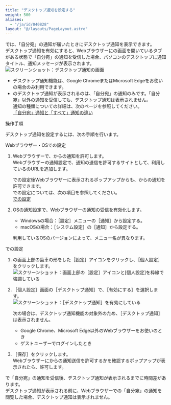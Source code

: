 ```yaml
---
title: "デスクトップ通知を設定する"
weight: 500
aliases:
  - "/ja/id/040828"
layout: "@/layouts/PageLayout.astro"
---
```




<Kintone />では、「自分宛」の通知が届いたときにデスクトップ通知を表示できます。  
デスクトップ通知を有効にすると、Webブラウザーに<Kintone />の画面を開いているタブがある状態で「自分宛」の通知を受信した場合、パソコンのデスクトップに通知タイトル、通知メッセージが表示されます。  
<Img src="/k/kintone/img-ja/set_desktop_notification_01.png" alt="スクリーンショット：デスクトップ通知の画面" />

<Note>

* デスクトップ通知機能は、Google ChromeまたはMicrosoft Edgeをお使いの場合のみ利用できます。
* <Kintone />のデスクトップ通知が表示されるのは、「自分宛」の通知のみです。「自分宛」以外の通知を受信しても、デスクトップ通知は表示されません。  
  通知の種類についての詳細は、次のページを参照してください。  
  [「自分宛」通知と「すべて」通知の違い](/k/ja/id/040674.html)

</Note>

<Heading id="notifications_set_desktop_notification_10">操作手順</Heading>

デスクトップ通知を設定するには、次の手順を行います。

<Heading level={3} id="notifications_set_desktop_notification_1010">Webブラウザー・OSでの設定</Heading>

1. Webブラウザーで、<Kintone />からの通知を許可します。  
  Webブラウザーの通知設定で、通知の送信を許可するサイトとして、利用している<Kintone />のURLを追加します。

   <Note>

   <Kintone />での設定後Webブラウザーに表示されるポップアップからも、<Kintone />からの通知を許可できます。  
   <Kintone />での設定については、次の項目を参照してください。  
   [<Kintone />での設定](/k/ja/id/040828.html#notifications_set_desktop_notification_1020)

   </Note>

1. OSの通知設定で、Webブラウザーの通知の受信を有効化します。

   * Windowsの場合：<Wovn>［設定］</Wovn>メニューの<Wovn>［通知］</Wovn>から設定する。
   * macOSの場合：<Wovn>［システム設定］</Wovn>の<Wovn>［通知］</Wovn>から設定する。

   <Note>

   利用しているOSのバージョンによって、メニュー名が異なります。

   </Note>

<Heading level={3} id="notifications_set_desktop_notification_1020"><Kintone />での設定</Heading>

1. <Kintone />の画面上部の歯車の形をした<Wovn>［設定］</Wovn>アイコンをクリックし、<Wovn>［個人設定］</Wovn>をクリックします。<Wovn></Wovn>  
   <Img src="/k/kintone/img-ja/set_desktop_notification_02.png" alt="スクリーンショット：画面上部の［設定］アイコンと[個人設定]を枠線で強調している" />

1. <Wovn>［個人設定］</Wovn>画面の<Wovn>［デスクトップ通知］</Wovn>で、<Wovn>［有効にする］</Wovn>を選択します。  
   <Img src="/k/kintone/img-ja/set_desktop_notification_03.png" alt="スクリーンショット：［デスクトップ通知］を有効にしている" />

   <Note>
   次の場合は、デスクトップ通知機能の対象外のため、<Wovn>［デスクトップ通知］</Wovn>は表示されません。

   * Google Chrome、Microsoft Edge以外のWebブラウザーをお使いのとき
   * ゲストユーザーでログインしたとき  

   </Note>

1. <Wovn>［保存］</Wovn>をクリックします。  
  Webブラウザーに<Kintone />からの通知送信を許可するかを確認するポップアップが表示されたら、許可します。

<Warning>

<Kintone />で「自分宛」の通知を受信後、デスクトップ通知が表示されるまでに時間差があります。  
デスクトップ通知が表示される前に、Webブラウザーで<Kintone />の「自分宛」の通知を閲覧した場合、デスクトップ通知は表示されません。

</Warning>
